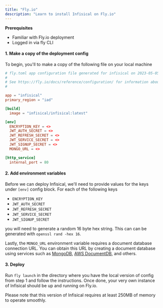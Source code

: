 ```yaml
---
title: "Fly.io"
description: "Learn to install Infisical on Fly.io"
---
```


**Prerequisites**
- Familiar with Fly.io deployment 
- Logged in via fly CLI

#### 1. Make a copy of the deployment config
To begin, you'll to make a copy of the following file on your local machine

```toml fly.toml 
# fly.toml app configuration file generated for infisical on 2023-05-05T08:57:03-04:00
#
# See https://fly.io/docs/reference/configuration/ for information about how to use this file.
#

app = "infisical"
primary_region = "iad"

[build]
  image = "infisical/infisical:latest"

[env]
  ENCRYPTION_KEY = <>
  JWT_AUTH_SECRET = <>
  JWT_REFRESH_SECRET = <>
  JWT_SERVICE_SECRET = <>
  JWT_SIGNUP_SECRET = <>
  MONGO_URL = <>

[http_service]
  internal_port = 80

```

#### 2. Add environment variables

Before we can deploy Infisical, we'll need to provide values for the keys under `[env]` config block. For each of the following keys

- `ENCRYPTION_KEY`
- `JWT_AUTH_SECRET`
- `JWT_REFRESH_SECRET`
- `JWT_SERVICE_SECRET`
- `JWT_SIGNUP_SECRET`

you will need to generate a random 16 byte hex string. This can can be generated with `openssl rand -hex 16`. 


Lastly, the `MONGO_URL` environment variable requires a document database connection URL. 
You can obtain this URL by creating a document database using services such as [MongoDB](https://www.mongodb.com/), [AWS DocumentDB](https://aws.amazon.com/documentdb/), and others.

#### 3. Deploy

Run `fly launch` in the directory where you have the local version of config from step 1 and follow the instructions. 
Once done, your very own instance of Infisical should be up and running on Fly.io.

Please note that this version of Infisical requires at least 250MB of memory to operate smoothly.

